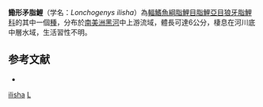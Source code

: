 {{Speciesbox 
| taxon = Lonchogenys ilisha
| status = NE
| status_system = IUCN3.1
| authority = [[Myers|Myers]], 1927
| synonyms = 
}}
'''鰳形矛脂鯉'''（学名：''Lonchogenys ilisha''）為[[輻鰭魚綱|輻鰭魚綱]][[脂鯉目|脂鯉目]][[脂鯉亞目|脂鯉亞目]][[狼牙脂鯉科|狼牙脂鯉科]]的其中一個[[種|種]]，分布於[[南美洲|南美洲]][[黑河|黑河]]中上游流域，體長可達6公分，棲息在河川底中層水域，生活習性不明。

==参考文献==
{{refbegin}}
*{{FishBase_species|genus=Lonchogenys|species=ilisha|year=2013|month=8}}
{{refend}}
{{Taxonbar|from=Q3758951}}

[[Category:矛脂鯉屬|ilisha]]
[[Category:1927年描述的魚類|L]]

{{魚類小作品}}